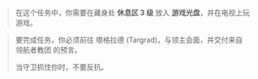 > 在这个任务中，你需要在藏身处 **休息区 3 级** 放入 **游戏光盘**，并在电视上玩游戏。

> 要完成任务，你必须前往 塔格拉德 (Targrad)，与领主会面，并交付来自 领航者教团 的预言。
>
> 当守卫抓住你时，不要反抗。
